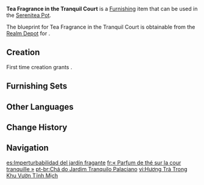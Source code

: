 {{Furnishing Infobox
|id             = 370735
|image          = Item Tea Fragrance in the Tranquil Court.png
|category       = Building
|subcategory    = Sumeru
|quality        = 4
|adeptal_energy = 90
|load           = 285
|reduced_load   = 211
|description    = A building that has utilized a blue-toned mosaic glass dome. The dome's metal frame fits perfectly with the building's stone foundations, offering the structure both stability and beauty. The entire structure's surface area, height, and the shape of its four foundational pillars have been carefully considered to ensure the muted passage of wind. Just lay out a table for tea in the courtyard, and one can enjoy its beauty alongside the steeped goodness of said tea.
|mention        = 
|blueprint      = Realm Depot
|source1        = 
}}
'''Tea Fragrance in the Tranquil Court''' is a [[Furnishing]] item that can be used in the [[Serenitea Pot]].

The blueprint for Tea Fragrance in the Tranquil Court is obtainable from the [[Realm Depot]] for {{Item|Realm Currency|24|x=240}}.

==Creation==
First time creation grants {{Item|Trust|24|x=90}}.
{{Recipe
|type = Creation
|time = 16h
|Iron Chunk = 6
|White Iron Chunk = 6
|sort = Iron Chunk;White Iron Chunk
}}

==Furnishing Sets==
{{Craft Usage|type=Furnishing Set}}

==Other Languages==
{{Other Languages
|en      = Tea Fragrance in the Tranquil Court
|zhs     = 「澄寂宫园的茶香」
|zhs_rm  = "Chéngjì Gōngyuán de Cháxiāng"
|zht     = 「澄寂宮園的茶香」
|zht_rm  = "Chéngjì Gōngyuán de Cháxiāng"
|zh_tl   = 
|ja      = 「静寂な宮殿の茶香」
|ja_rm   = "Seijaku-na Kyuuden no Chiyakou"{{Assumed}}
|ja_tl   = "Tea Fragrance in the Tranquil Court"
|ko      = 「맑고 고요한 궁중 정원의 차향」
|ko_rm   = "Malgo Goyohan Gungjung Jeong'won-ui Chahyang"
|ko_tl   = "Tea Fragrance of the Clear and Tranquil Palace Garden"
|es      = Imperturbabilidad del jardín fragante
|es_tl   = Imperturbability of the Fragrant Garden
|fr      = «&nbsp;Parfum de thé sur la cour tranquille&nbsp;»
|fr_tl   = "Tea Fragrance in the Tranquil Court"
|ru      = Чайный аромат в тихом дворе
|ru_tl   = Tea Fragrance in the Tranquil Court
|th      = "กลิ่นหอมของชาในสวนของวังอันเงียบสงบ"
|th_rm   = 
|th_tl   = 
|vi      = Hương Trà Trong Khu Vườn Tĩnh Mịch
|vi_tl   = 
|de      = „Teeduft des stillen Schlossgartens“
|de_tl   = "Tea Fragrance of the Quiet Castle Garden"
|id      = Aroma Teh di Taman Terang
|id_tl   = Tea Fragrance in the Bright Garden
|pt      = Chá do Jardim Tranquilo Palaciano
|pt_tl   = 
|tr      = Dingin Kalıntılardaki Çay Kokusu
|tr_tl   = 
|it      = Aroma del tè nella corte tranquilla
|it_tl   = Tea Aroma in the Tranquil Court
}}

==Change History==
{{Change History|3.5}}

==Navigation==
{{Furnishing Navbox|exterior}}

[[es:Imperturbabilidad del jardín fragante]]
[[fr:« Parfum de thé sur la cour tranquille »]]
[[pt-br:Chá do Jardim Tranquilo Palaciano]]
[[vi:Hương Trà Trong Khu Vườn Tĩnh Mịch]]